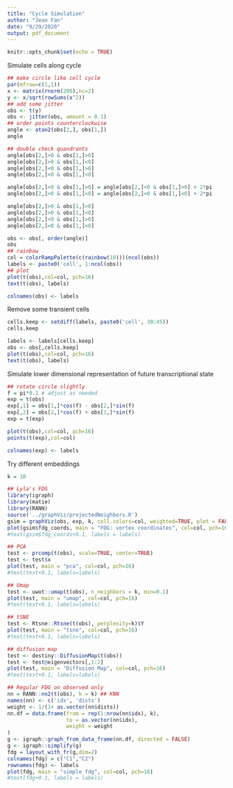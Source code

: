 ```yaml
---
title: "Cycle Simulation"
author: "Jean Fan"
date: "9/29/2020"
output: pdf_document
---
```


```r
knitr::opts_chunk$set(echo = TRUE)
```

Simulate cells along cycle

```r
## make circle like cell cycle
par(mfrow=c(1,1))
x <- matrix(rnorm(200),nc=2)
y <- x/sqrt(rowSums(x^2))
## add some jitter
obs <- t(y)
obs <- jitter(obs, amount = 0.1)
## order points counterclockwise
angle <- atan2(obs[2,], obs[1,])
angle

## double check quandrants
angle[obs[2,]>0 & obs[1,]>0]
angle[obs[2,]>0 & obs[1,]<0]
angle[obs[2,]<0 & obs[1,]>0]
angle[obs[2,]<0 & obs[1,]<0]

angle[obs[2,]<0 & obs[1,]>0] = angle[obs[2,]<0 & obs[1,]>0] + 2*pi
angle[obs[2,]<0 & obs[1,]<0] = angle[obs[2,]<0 & obs[1,]<0] + 2*pi

angle[obs[2,]>0 & obs[1,]>0]
angle[obs[2,]>0 & obs[1,]<0]
angle[obs[2,]<0 & obs[1,]>0]
angle[obs[2,]<0 & obs[1,]<0]

obs <- obs[, order(angle)]
obs
## rainbow
col = colorRampPalette(c(rainbow(10)))(ncol(obs))
labels <- paste0('cell', 1:ncol(obs))
## plot
plot(t(obs),col=col, pch=16)
text(t(obs), labels)

colnames(obs) <- labels
```


Remove some transient cells

```r
cells.keep <- setdiff(labels, paste0('cell', 30:45))
cells.keep

labels <- labels[cells.keep]
obs <- obs[,cells.keep]
plot(t(obs),col=col, pch=16)
text(t(obs), labels)
```

Simulate lower dimensional representation of future transcriptional state

```r
## rotate circle slightly
f = pi*0.1 # adjust as needed
exp = t(obs)
exp[,1] = obs[1,]*cos(f) - obs[2,]*sin(f)
exp[,2] = obs[2,]*cos(f) + obs[1,]*sin(f)
exp = t(exp)

plot(t(obs),col=col, pch=16)
points(t(exp),col=col)

colnames(exp) <- labels
```

Try different embeddings

```r
k = 10

## Lyla's FDG
library(igraph)
library(matie)
library(RANN)
source('../graphViz/projectedNeighbors.R')
gsim = graphViz(obs, exp, k, cell.colors=col, weighted=TRUE, plot = FALSE, return_graph = TRUE)
plot(gsim$fdg_coords, main = "FDG: vertex coordinates", col=col, pch=16)
#text(gsim$fdg_coords+0.1, labels = labels)
```

```r
## PCA
test <- prcomp(t(obs), scale=TRUE, center=TRUE)
test <- test$x
plot(test, main = "pca", col=col, pch=16)
#text(test+0.1, labels=labels)
```

```r
## Umap
test <- uwot::umap(t(obs), n_neighbors = k, min=0.1)
plot(test, main = "umap", col=col, pch=16)
#text(test+0.1, labels=labels)
```

```r
## tSNE
test <- Rtsne::Rtsne(t(obs), perplexity=k)$Y
plot(test, main = "tsne", col=col, pch=16)
#text(test+0.1, labels=labels)
```

```r
## diffusion map
test <- destiny::DiffusionMap(t(obs))
test <- test@eigenvectors[,1:2]
plot(test, main = "Diffusion Map", col=col, pch=16)
#text(test+0.1, labels=labels)
```

```r
## Regular FDG on observed only
nn = RANN::nn2(t(obs), k = k) ## KNN
names(nn) <- c('idx', 'dists')
weight <- 1/(1+ as.vector(nn$dists))
nn.df = data.frame(from = rep(1:nrow(nn$idx), k),
                   to = as.vector(nn$idx),
                   weight = weight
)
g <- igraph::graph_from_data_frame(nn.df, directed = FALSE)
g <- igraph::simplify(g)
fdg = layout_with_fr(g,dim=2)
colnames(fdg) = c("C1","C2")
rownames(fdg) <- labels
plot(fdg, main = "simple fdg", col=col, pch=16)
#text(fdg+0.1, labels = labels)
```
